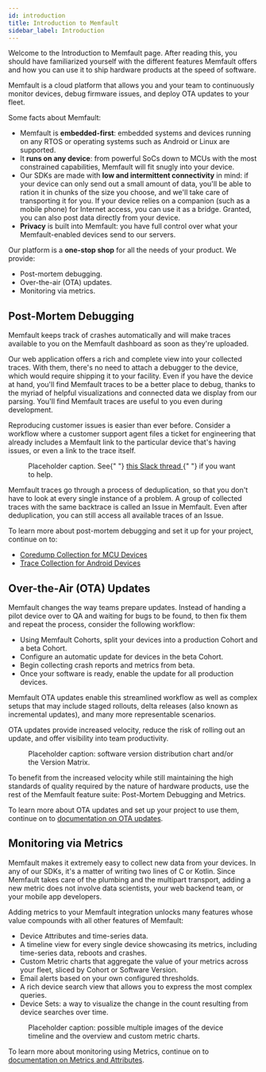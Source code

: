 ```yaml
---
id: introduction
title: Introduction to Memfault
sidebar_label: Introduction
---
```



Welcome to the Introduction to Memfault page. After reading this, you should
have familiarized yourself with the different features Memfault offers and how
you can use it to ship hardware products at the speed of software.

Memfault is a cloud platform that allows you and your team to continuously
monitor devices, debug firmware issues, and deploy OTA updates to your fleet.

Some facts about Memfault:

- Memfault is **embedded-first**: embedded systems and devices running on any
  RTOS or operating systems such as Android or Linux are supported.
- It **runs on any device**: from powerful SoCs down to MCUs with the most
  constrained capabilities, Memfault will fit snugly into your device.
- Our SDKs are made with **low and intermittent connectivity** in mind: if your
  device can only send out a small amount of data, you'll be able to ration it
  in chunks of the size you choose, and we'll take care of transporting it for
  you. If your device relies on a companion (such as a mobile phone) for
  Internet access, you can use it as a bridge. Granted, you can also post data
  directly from your device.
- **Privacy** is built into Memfault: you have full control over what your
  Memfault-enabled devices send to our servers.

Our platform is a **one-stop shop** for all the needs of your product. We
provide:

- Post-mortem debugging.
- Over-the-air (OTA) updates.
- Monitoring via metrics.

## Post-Mortem Debugging

Memfault keeps track of crashes automatically and will make traces available to
you on the Memfault dashboard as soon as they're uploaded.

Our web application offers a rich and complete view into your collected traces.
With them, there's no need to attach a debugger to the device, which would
require shipping it to your facility. Even if you have the device at hand,
you'll find Memfault traces to be a better place to debug, thanks to the myriad
of helpful visualizations and connected data we display from our parsing. You'll
find Memfault traces are useful to you even during development.

Reproducing customer issues is easier than ever before. Consider a workflow
where a customer support agent files a ticket for engineering that already
includes a Memfault link to the particular device that's having issues, or even
a link to the trace itself.

<figure>
  <img src="https://via.placeholder.com/980x500" alt="" />
  <figcaption>
    Placeholder caption. See{" "}
    <a href="https://memfault.slack.com/archives/CFRE25ZF0/p1649874777413489">
      this Slack thread
    </a>{" "}
    if you want to help.
  </figcaption>
</figure>

Memfault traces go through a process of deduplication, so that you don't have to
look at every single instance of a problem. A group of collected traces with the
same backtrace is called an Issue in Memfault. Even after deduplication, you can
still access all available traces of an Issue.

To learn more about post-mortem debugging and set it up for your project,
continue on to:

<ul style={{ listStyle: "none", paddingLeft: 0 }}>
  <li>
    <a href="/docs/mcu/coredumps">
      <BiChip /> Coredump Collection for MCU Devices
    </a>
  </li>
  <li>
    <a href="/docs/android/android-bort/#memfault-caliper">
      <AiFillAndroid /> Trace Collection for Android Devices
    </a>
  </li>
</ul>

## Over-the-Air (OTA) Updates

Memfault changes the way teams prepare updates. Instead of handing a pilot
device over to QA and waiting for bugs to be found, to then fix them and repeat
the process, consider the following workflow:

- Using Memfault Cohorts, split your devices into a production Cohort and a beta
  Cohort.
- Configure an automatic update for devices in the beta Cohort.
- Begin collecting crash reports and metrics from beta.
- Once your software is ready, enable the update for all production devices.

Memfault OTA updates enable this streamlined workflow as well as complex setups
that may include staged rollouts, delta releases (also known as incremental
updates), and many more representable scenarios.

OTA updates provide increased velocity, reduce the risk of rolling out an
update, and offer visibility into team productivity.

<figure>
  <img src="https://via.placeholder.com/980x500" alt="" />
  <figcaption>
    Placeholder caption: software version distribution chart and/or the Version
    Matrix.
  </figcaption>
</figure>

To benefit from the increased velocity while still maintaining the high
standards of quality required by the nature of hardware products, use the rest
of the Memfault feature suite: Post-Mortem Debugging and Metrics.

To learn more about OTA updates and set up your project to use them, continue on
to [documentation on OTA updates](/docs/platform/ota).

## Monitoring via Metrics

Memfault makes it extremely easy to collect new data from your devices. In any
of our SDKs, it's a matter of writing two lines of C or Kotlin. Since Memfault
takes care of the plumbing and the multipart transport, adding a new metric does
not involve data scientists, your web backend team, or your mobile app
developers.

Adding metrics to your Memfault integration unlocks many features whose value
compounds with all other features of Memfault:

- Device Attributes and time-series data.
- A timeline view for every single device showcasing its metrics, including
  time-series data, reboots and crashes.
- Custom Metric charts that aggregate the value of your metrics across your
  fleet, sliced by Cohort or Software Version.
- Email alerts based on your own configured thresholds.
- A rich device search view that allows you to express the most complex queries.
- Device Sets: a way to visualize the change in the count resulting from device
  searches over time.

<figure>
  <img src="https://via.placeholder.com/980x500" alt="" />
  <figcaption>
    Placeholder caption: possible multiple images of the device timeline and the
    overview and custom metric charts.
  </figcaption>
</figure>

To learn more about monitoring using Metrics, continue on to
[documentation on Metrics and Attributes](/docs/platform/metrics/).
